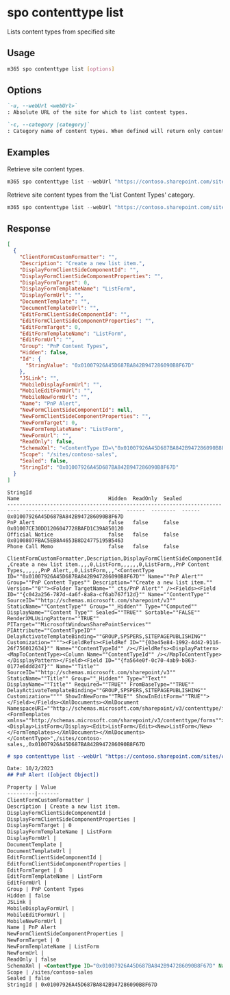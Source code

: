 
# spo contenttype list

Lists content types from specified site

## Usage

```sh
m365 spo contenttype list [options]
```

## Options

```md definition-list
`-u, --webUrl <webUrl>`
: Absolute URL of the site for which to list content types.

`-c, --category [category]`
: Category name of content types. When defined will return only content types from specified category.
```

<Global />

## Examples

Retrieve site content types.

```PowerShell
m365 spo contenttype list --webUrl "https://contoso.sharepoint.com/sites/contoso-sales"
```

Retrieve site content types from the 'List Content Types' category.

```PowerShell
m365 spo contenttype list --webUrl "https://contoso.sharepoint.com/sites/contoso-sales" --category "List Content Types"
```

## Response

<Tabs>
  <TabItem value="JSON">

  ```json
  [
    {
      "ClientFormCustomFormatter": "",
      "Description": "Create a new list item.",
      "DisplayFormClientSideComponentId": "",
      "DisplayFormClientSideComponentProperties": "",
      "DisplayFormTarget": 0,
      "DisplayFormTemplateName": "ListForm",
      "DisplayFormUrl": "",
      "DocumentTemplate": "",
      "DocumentTemplateUrl": "",
      "EditFormClientSideComponentId": "",
      "EditFormClientSideComponentProperties": "",
      "EditFormTarget": 0,
      "EditFormTemplateName": "ListForm",
      "EditFormUrl": "",
      "Group": "PnP Content Types",
      "Hidden": false,
      "Id": {
        "StringValue": "0x01007926A45D687BA842B947286090B8F67D"
      },
      "JSLink": "",
      "MobileDisplayFormUrl": "",
      "MobileEditFormUrl": "",
      "MobileNewFormUrl": "",
      "Name": "PnP Alert",
      "NewFormClientSideComponentId": null,
      "NewFormClientSideComponentProperties": "",
      "NewFormTarget": 0,
      "NewFormTemplateName": "ListForm",
      "NewFormUrl": "",
      "ReadOnly": false,
      "SchemaXml": "<ContentType ID=\"0x01007926A45D687BA842B947286090B8F67D\" Name=\"PnP Alert\" Group=\"PnP Content Types\" Description=\"Create a new list item.\" Version=\"0\"><Folder TargetName=\"_cts/PnP Alert\" /><Fields><Field ID=\"{c042a256-787d-4a6f-8a8a-cf6ab767f12d}\" Name=\"ContentType\" SourceID=\"http://schemas.microsoft.com/sharepoint/v3\" StaticName=\"ContentType\" Group=\"_Hidden\" Type=\"Computed\" DisplayName=\"Content Type\" Sealed=\"TRUE\" Sortable=\"FALSE\" RenderXMLUsingPattern=\"TRUE\" PITarget=\"MicrosoftWindowsSharePointServices\" PIAttribute=\"ContentTypeID\" DelayActivateTemplateBinding=\"GROUP,SPSPERS,SITEPAGEPUBLISHING\" Customization=\"\"><FieldRefs><FieldRef ID=\"{03e45e84-1992-4d42-9116-26f756012634}\" Name=\"ContentTypeId\" /></FieldRefs><DisplayPattern><MapToContentType><Column Name=\"ContentTypeId\" /></MapToContentType></DisplayPattern></Field><Field ID=\"{fa564e0f-0c70-4ab9-b863-0177e6ddd247}\" Name=\"Title\" SourceID=\"http://schemas.microsoft.com/sharepoint/v3\" StaticName=\"Title\" Group=\"_Hidden\" Type=\"Text\" DisplayName=\"Title\" Required=\"TRUE\" FromBaseType=\"TRUE\" DelayActivateTemplateBinding=\"GROUP,SPSPERS,SITEPAGEPUBLISHING\" Customization=\"\" ShowInNewForm=\"TRUE\" ShowInEditForm=\"TRUE\"></Field></Fields><XmlDocuments><XmlDocument NamespaceURI=\"http://schemas.microsoft.com/sharepoint/v3/contenttype/forms\"><FormTemplates xmlns=\"http://schemas.microsoft.com/sharepoint/v3/contenttype/forms\"><Display>ListForm</Display><Edit>ListForm</Edit><New>ListForm</New></FormTemplates></XmlDocument></XmlDocuments></ContentType>",
      "Scope": "/sites/contoso-sales",
      "Sealed": false,
      "StringId": "0x01007926A45D687BA842B947286090B8F67D"
    }
  ]
  ```

  </TabItem>
  <TabItem value="Text">

  ```text
  StringId                                                                    Name                             Hidden  ReadOnly  Sealed                                                                           
  --------------------------------------------------------------------------  -------------------------------  ------  --------  ------
  0x01007926A45D687BA842B947286090B8F67D                                      PnP Alert                        false   false     false                                                                            0x01007CE30DD1206047728BAFD1C39A850120                                      Official Notice                  false   false     false                                                                            0x0100807FBAC5EB8A4653B8D24775195B5463                                      Phone Call Memo                  false   false     false
  ```

  </TabItem>
  <TabItem value="CSV">

  ```csv
  ClientFormCustomFormatter,Description,DisplayFormClientSideComponentId,DisplayFormClientSideComponentProperties,DisplayFormTarget,DisplayFormTemplateName,DisplayFormUrl,DocumentTemplate,DocumentTemplateUrl,EditFormClientSideComponentId,EditFormClientSideComponentProperties,EditFormTarget,EditFormTemplateName,EditFormUrl,Group,Hidden,JSLink,MobileDisplayFormUrl,MobileEditFormUrl,MobileNewFormUrl,Name,NewFormClientSideComponentProperties,NewFormTarget,NewFormTemplateName,NewFormUrl,ReadOnly,SchemaXml,Scope,Sealed,StringId
  ,Create a new list item.,,,0,ListForm,,,,,,0,ListForm,,PnP Content Types,,,,,,PnP Alert,,0,ListForm,,,"<ContentType ID=""0x01007926A45D687BA842B947286090B8F67D"" Name=""PnP Alert"" Group=""PnP Content Types"" Description=""Create a new list item."" Version=""0""><Folder TargetName=""_cts/PnP Alert"" /><Fields><Field ID=""{c042a256-787d-4a6f-8a8a-cf6ab767f12d}"" Name=""ContentType"" SourceID=""http://schemas.microsoft.com/sharepoint/v3"" StaticName=""ContentType"" Group=""_Hidden"" Type=""Computed"" DisplayName=""Content Type"" Sealed=""TRUE"" Sortable=""FALSE"" RenderXMLUsingPattern=""TRUE"" PITarget=""MicrosoftWindowsSharePointServices"" PIAttribute=""ContentTypeID"" DelayActivateTemplateBinding=""GROUP,SPSPERS,SITEPAGEPUBLISHING"" Customization=""""><FieldRefs><FieldRef ID=""{03e45e84-1992-4d42-9116-26f756012634}"" Name=""ContentTypeId"" /></FieldRefs><DisplayPattern><MapToContentType><Column Name=""ContentTypeId"" /></MapToContentType></DisplayPattern></Field><Field ID=""{fa564e0f-0c70-4ab9-b863-0177e6ddd247}"" Name=""Title"" SourceID=""http://schemas.microsoft.com/sharepoint/v3"" StaticName=""Title"" Group=""_Hidden"" Type=""Text"" DisplayName=""Title"" Required=""TRUE"" FromBaseType=""TRUE"" DelayActivateTemplateBinding=""GROUP,SPSPERS,SITEPAGEPUBLISHING"" Customization="""" ShowInNewForm=""TRUE"" ShowInEditForm=""TRUE""></Field></Fields><XmlDocuments><XmlDocument NamespaceURI=""http://schemas.microsoft.com/sharepoint/v3/contenttype/forms""><FormTemplates xmlns=""http://schemas.microsoft.com/sharepoint/v3/contenttype/forms""><Display>ListForm</Display><Edit>ListForm</Edit><New>ListForm</New></FormTemplates></XmlDocument></XmlDocuments></ContentType>",/sites/contoso-sales,,0x01007926A45D687BA842B947286090B8F67D
  ```

  </TabItem>
  <TabItem value="Markdown">

  ```md
  # spo contenttype list --webUrl "https://contoso.sharepoint.com/sites/contoso-sales"

  Date: 10/2/2023
  ## PnP Alert ([object Object])

  Property | Value
  ---------|-------
  ClientFormCustomFormatter |
  Description | Create a new list item.
  DisplayFormClientSideComponentId |
  DisplayFormClientSideComponentProperties |
  DisplayFormTarget | 0
  DisplayFormTemplateName | ListForm
  DisplayFormUrl |
  DocumentTemplate |
  DocumentTemplateUrl |
  EditFormClientSideComponentId |
  EditFormClientSideComponentProperties |
  EditFormTarget | 0
  EditFormTemplateName | ListForm
  EditFormUrl |
  Group | PnP Content Types
  Hidden | false
  JSLink |
  MobileDisplayFormUrl |
  MobileEditFormUrl |
  MobileNewFormUrl |
  Name | PnP Alert
  NewFormClientSideComponentProperties |
  NewFormTarget | 0
  NewFormTemplateName | ListForm
  NewFormUrl |
  ReadOnly | false
  SchemaXml | <ContentType ID="0x01007926A45D687BA842B947286090B8F67D" Name="PnP Alert" Group="PnP Content Types" Description="Create a new list item." Version="0"><Folder TargetName="\_cts/PnP Alert" /><Fields><Field ID="{c042a256-787d-4a6f-8a8a-cf6ab767f12d}" Name="ContentType" SourceID="http://schemas.microsoft.com/sharepoint/v3" StaticName="ContentType" Group="\_Hidden" Type="Computed" DisplayName="Content Type" Sealed="TRUE" Sortable="FALSE" RenderXMLUsingPattern="TRUE" PITarget="MicrosoftWindowsSharePointServices" PIAttribute="ContentTypeID" DelayActivateTemplateBinding="GROUP,SPSPERS,SITEPAGEPUBLISHING" Customization=""><FieldRefs><FieldRef ID="{03e45e84-1992-4d42-9116-26f756012634}" Name="ContentTypeId" /></FieldRefs><DisplayPattern><MapToContentType><Column Name="ContentTypeId" /></MapToContentType></DisplayPattern></Field><Field ID="{fa564e0f-0c70-4ab9-b863-0177e6ddd247}" Name="Title" SourceID="http://schemas.microsoft.com/sharepoint/v3" StaticName="Title" Group="\_Hidden" Type="Text" DisplayName="Title" Required="TRUE" FromBaseType="TRUE" DelayActivateTemplateBinding="GROUP,SPSPERS,SITEPAGEPUBLISHING" Customization="" ShowInNewForm="TRUE" ShowInEditForm="TRUE"></Field></Fields><XmlDocuments><XmlDocument NamespaceURI="http://schemas.microsoft.com/sharepoint/v3/contenttype/forms"><FormTemplates xmlns="http://schemas.microsoft.com/sharepoint/v3/contenttype/forms"><Display>ListForm</Display><Edit>ListForm</Edit><New>ListForm</New></FormTemplates></XmlDocument></XmlDocuments></ContentType>
  Scope | /sites/contoso-sales
  Sealed | false
  StringId | 0x01007926A45D687BA842B947286090B8F67D
  ```

  </TabItem>
</Tabs>
